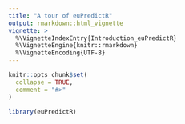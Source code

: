 ```yaml
---
title: "A tour of euPredictR"
output: rmarkdown::html_vignette
vignette: >
  %\VignetteIndexEntry{Introduction_euPredictR}
  %\VignetteEngine{knitr::rmarkdown}
  %\VignetteEncoding{UTF-8}
---
```


```r
knitr::opts_chunk$set(
  collapse = TRUE,
  comment = "#>"
)
```

```r
library(euPredictR)
```
